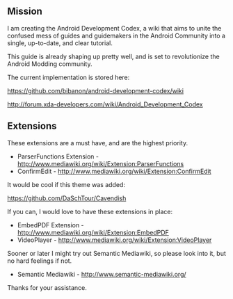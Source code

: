 == Mission ==

I am creating the Android Development Codex, a wiki that aims to unite the confused mess of guides and guidemakers in the Android Community into a single, up-to-date, and clear tutorial.

This guide is already shaping up pretty well, and is set to revolutionize the Android Modding community.

The current implementation is stored here:

https://github.com/bibanon/android-development-codex/wiki

http://forum.xda-developers.com/wiki/Android_Development_Codex

== Extensions ==

These extensions are a must have, and are the highest priority.

* ParserFunctions Extension - http://www.mediawiki.org/wiki/Extension:ParserFunctions
* ConfirmEdit - http://www.mediawiki.org/wiki/Extension:ConfirmEdit

It would be cool if this theme was added:

https://github.com/DaSchTour/Cavendish

If you can, I would love to have these extensions in place:

* EmbedPDF Extension - http://www.mediawiki.org/wiki/Extension:EmbedPDF
* VideoPlayer - http://www.mediawiki.org/wiki/Extension:VideoPlayer

Sooner or later I might try out Semantic Mediawiki, so please look into it, but no hard feelings if not.

* Semantic Mediawiki - http://www.semantic-mediawiki.org/

Thanks for your assistance.

